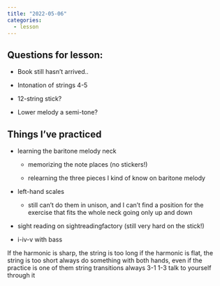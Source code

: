 ```yaml
---
title: "2022-05-06"
categories:
  - lesson
---
```


## Questions for lesson:    

- Book still hasn't arrived..

- Intonation of strings 4-5

- 12-string stick?

- Lower melody a semi-tone?


## Things I've practiced

- learning the baritone melody neck

  - memorizing the note places (no stickers!)

  - relearning the three pieces I kind of know on baritone melody

- left-hand scales

  - still can't do them in unison, and I can't find a position for the exercise that fits the whole neck going only up and down

- sight reading on sightreadingfactory (still very hard on the stick!)

- i-iv-v with bass

If the harmonic is sharp, the string is too long
if the harmonic is flat, the string is too short
always do something with both hands, even if the practice is one of them
string transitions always 3-1 1-3
talk to yourself through it
